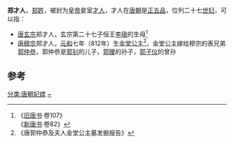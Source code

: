 '''郑才人'''，[[郑姓|郑姓]]，被封为[[皇帝|皇帝]]妾室[[才人|才人]]，才人在[[唐朝|唐朝]]是[[正五品|正五品]]，位列二十七[[世妇|世妇]]，可以指：
* [[唐玄宗|唐玄宗]]郑才人，玄宗第二十七子恒王[[李瑱|李瑱]]的生母<ref>《[[旧唐书|旧唐书]]·卷107》<br />《[[新唐书|新唐书]]·卷82》</ref>
* [[唐穆宗|唐穆宗]]郑才人，[[元和_(唐朝)|元和]]七年（812年）生[[金堂公主|金堂公主]]<ref>《唐郭仲恭及夫人金堂公主墓发掘报告》</ref>，金堂公主嫁给穆宗的表兄弟[[郭仲恭|郭仲恭]]，郭仲恭是[[郭钊|郭钊]]的儿子，[[郭暧|郭暧]]的孙子，[[郭子仪|郭子仪]]的曾孙
==参考==
{{Reflist|2}}

[[分类:唐朝妃嫔|分类:唐朝妃嫔]]
[[分类:郑姓|~]]